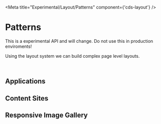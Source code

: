 
<Meta title="Experimental/Layout/Patterns" component={'cds-layout'} />

# Patterns

<cds-alert status="danger" closable="false">
  <cds-alert-content>This is a experimental API and will change. Do not use this in production enviroments!</cds-alert-content>
</cds-alert>
<br />

Using the layout system we can build complex page level layouts.

<br />

## Applications
<Preview>
  <Story id="experimental-layout-stories--patterns-application" />
</Preview>

## Content Sites
<Preview>
  <Story id="experimental-layout-stories--patterns-content-site" />
</Preview>

## Responsive Image Gallery
<Preview>
  <Story id="experimental-layout-stories--patterns-responsive-image-gallery" />
</Preview>